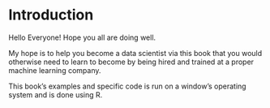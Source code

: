 # Introduction {#intro}


Hello Everyone! Hope you all are doing well. 

My hope is to help you become a data scientist via this book that you would otherwise need to learn to become by being hired and trained at a proper machine learning company. 


This book's examples and specific code is run on a window's operating system and is done using R. 
